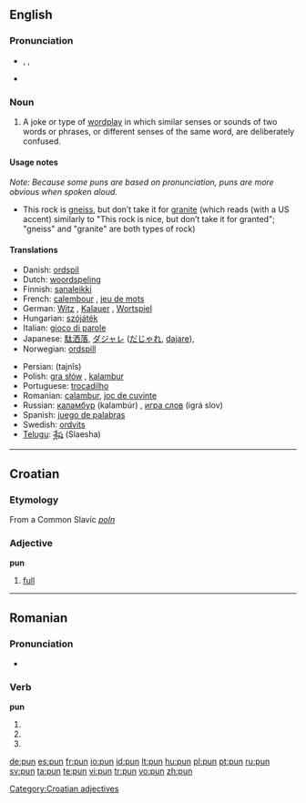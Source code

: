 ==English==
{{wikipedia}}

===Pronunciation===
* {{IPA|/pʌn/}}, {{SAMPA|/pVn/}}, {{enPR|pŭn}}
* {{rhymes|ʌn}}

===Noun===
{{en-noun}}

# A joke or type of [[wordplay]] in which similar senses or sounds of two words or phrases, or different senses of the same word, are deliberately confused.

====Usage notes====
''Note: Because some puns are based on pronunciation, puns are more obvious when spoken aloud.''
* This rock is [[gneiss]], but don’t take it for [[granite]] (which reads (with a US accent) similarly to "This rock is nice, but don’t take it for granted"; "gneiss" and "granite" are both types of rock)

====Translations====
{{trans-top|joke or type of wordplay}}
* Danish: [[ordspil]] {{n}}
* Dutch: [[woordspeling]] {{f}}
* Finnish: [[sanaleikki]]
* French: [[calembour]] {{m}}, [[jeu de mots]] {{m}}
* German: [[Witz]] {{m}}, [[Kalauer]] {{m}}, [[Wortspiel]] {{n}}
* Hungarian: [[szójáték]]
* Italian: [[gioco di parole]] {{m}}
* Japanese: [[駄洒落]], [[ダジャレ]] ([[だじゃれ]], [[dajare]]),
* Norwegian: [[ordspill]] {{n}}
{{trans-mid}}
* Persian: {{fa-Arab|[[تجیيس]]}} (tajnîs)
* Polish: [[gra słów]] {{f}}, [[kalambur]] {{m}}
* Portuguese: [[trocadilho]] {{m}}
* Romanian: [[calambur]], [[joc de cuvinte]]
* Russian: [[каламбур]] (kalambúr) {{m}}, [[игра слов]] (igrá slov) {{f}}
* Spanish: [[juego de palabras]] {{m}}
* Swedish: [[ordvits]] {{c}}
* [[Telugu]]: [[శ్లేష]] (Slaesha)
{{trans-bottom}}

----

==Croatian==

===Etymology===
From a Common Slavic ''[[poln]]''

===Adjective===
'''pun'''

# [[full]]

[[Category:Croatian adjectives]]

----

==Romanian==

===Pronunciation===
* {{IPA|[pun]|lang=ro}}

===Verb===
'''pun'''

# {{ro-form-verb|1s|pres|pune}}
# {{ro-form-verb|1s|sub|pune}}
# {{ro-form-verb|3p|pres|pune}}

[[de:pun]]
[[es:pun]]
[[fr:pun]]
[[io:pun]]
[[id:pun]]
[[lt:pun]]
[[hu:pun]]
[[pl:pun]]
[[pt:pun]]
[[ru:pun]]
[[sv:pun]]
[[ta:pun]]
[[te:pun]]
[[vi:pun]]
[[tr:pun]]
[[vo:pun]]
[[zh:pun]]